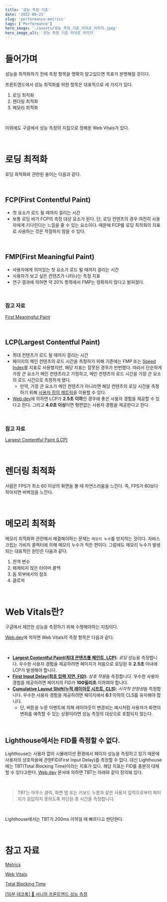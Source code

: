 ```yaml
---
title: '성능 측정 기준'
date: '2022-09-21'
slug: 'performance-metrics'
tags: ['Performance']
hero_image: './assets/성능_측정_기준_히어로_이미지.jpeg'
hero_image_alt: '성능 측정 기준 히어로 이미지'
---
```

# 들어가며

성능을 최적화하기 전에 측정 항목을 명확히 알고있으면 목표가 분명해질 것이다.

프론트엔드에서 성능 최적화를 위한 항목은 대표적으로 세 가지가 있다.

1. 로딩 최적화
2. 렌더링 최적화
3. 메모리 최적화

<br/>

이외에도 구글에서 성능 측정의 지침으로 정해둔 Web Vitals가 있다.

<br/>

# 로딩 최적화

로딩 최적화와 관련된 용어는 다음과 같다.

<br/>

## FCP(First Contentful Paint)

- 첫 요소가 로드 될 때까지 걸리는 시간
- 보통 로딩 바가 FCP의 측정 대상 요소가 된다. 단, 로딩 컨텐츠의 경우 여전히 사용자에게 기다린다는 느낌을 줄 수 있는 요소이다. 때문에 FCP를 로딩 최적화의 지표로 사용하는 것은 적절하지 않을 수 있다.

<br/>

## FMP(First Meaningful Paint)

- 사용자에게 의미있는 첫 요소가 로드 될 때까지 걸리는 시간
- 사용자가 보고 싶은 컨텐츠가 나타나는 측정 지표
- 연구 결과에 의하면 약 20% 항목에서 FMP는 정확하지 않다고 밝혀졌다.

<br/>

### 참고 자료
[First Meaningful Paint](https://web.dev/first-meaningful-paint/)

<br/>

## LCP(Largest Contentful Paint)

- 최대 컨텐츠가 로드 될 때까지 걸리는 시간
- 페이지의 메인 컨텐츠의 로드 시간을 측정하기 위해 기존에는 FMP 또는 [Speed Index](https://web.dev/speed-index/)를 지표로 사용했지만, 해당 지표는 잘못된 경우가 빈번했다. 따라서 단순하게 가장 큰 요소가 메인 컨텐츠라고 가정하고, 메인 컨텐츠의 로드 시간을 가장 큰 요소의 로드 시간으로 측정하게 됐다.
    - 만약, 가장 큰 요소가 메인 컨텐츠가 아니라면 해당 컨텐츠의 로딩 시간을 측정하기 위해 [사용자 정의 메트릭](https://web.dev/user-centric-performance-metrics/#%EC%82%AC%EC%9A%A9%EC%9E%90-%EC%A7%80%EC%A0%95-%EB%A9%94%ED%8A%B8%EB%A6%AD)을 이용할 수 있다.
- [Web.dev](https://web.dev/lcp/#%EC%A2%8B%EC%9D%80-lcp-%EC%A0%90%EC%88%98%EB%8A%94-%EB%AC%B4%EC%97%87%EC%9D%B8%EA%B0%80%EC%9A%94)에 의하면 LCP가 **2.5초 이하**인 경우에 좋은 사용자 경험을 제공할 수 있다고 한다. 그리고 **4.0초 이상**이면 형편없는 사용자 경험을 제공한다고 한다.

<br/>

### 참고 자료
[Largest Contentful Paint (LCP)](https://web.dev/lcp/)

<br/>

# 렌더링 최적화

사람은 FPS가 최소 60 이상의 화면을 볼 때 자연스러움을 느낀다. 즉, FPS가 60보다 작아지면 버벅임을 느낀다.

<br/>

# 메모리 최적화

메모리 최적화와 관련해서 해결해야하는 문제는 `메모리 누수`를 방지하는 것이다. 자바스크립는 가비지 콜렉터에 의해 메모리 누수가 적은 편이다. 그럼에도 메모리 누수가 발생되는 대표적인 원인은 다음과 같다.

1. 전역 변수
2. 해제되지 않은 타이머 콜백
3. 돔 외부에서의 참조
4. 클로저

<br/>

# Web Vitals란?

구글에서 제안한 성능을 측정하기 위해 수행해야하는 지침이다.

[Web.dev](https://web.dev/vitals/)에 의하면 Web Vitals의 측정 항목은 다음과 같다.

<br/>

- **[Largest Contentful Paint(최대 콘텐츠풀 페인트, LCP)](https://web.dev/lcp/)**: *로딩* 성능을 측정합니다. 우수한 사용자 경험을 제공하려면 페이지가 처음으로 로딩된 후 **2.5초** 이내에 LCP가 발생해야 합니다.
- **[First Input Delay(최초 입력 지연, FID)](https://web.dev/fid/)**: *상호 작용*을 측정합니다. 우수한 사용자 경험을 제공하려면 페이지의 FID가 **100밀리초** 이하여야 합니다.
- **[Cumulative Layout Shift(누적 레이아웃 시프트, CLS)](https://web.dev/cls/)**: *시각적 안정성*을 측정합니다. 우수한 사용자 경험을 제공하려면 페이지에서 **0.1** 이하의 CLS를 유지해야 합니다.
    - 단, 버튼을 누른 이벤트에 의해 레이아웃이 변경되는 예시처럼 사용자가 화면의 변화를 예측할 수 있는 상황이라면 성능 측정의 대상으로 포함되지 않는다.

<br/>

## Lighthouse에서는 FID를 측정할 수 없다.

Lighthouse는 사용자 없이 시뮬레이션 환경에서 페이지 성능을 측정하고 있기 때문에 사용자의 상호작용에 관한FID(First Input Delay)를 측정할 수 없다. 대신 Lighthouse에는 TBT(Total Blocking Time)이라는 지표가 있다. 해당 지표는 FID를 충분히 대체할 수 있다고한다. [Web.dev](https://web.dev/lighthouse-total-blocking-time/) 문서에 의하면 TBT는 아래와 같이 정의돼 있다.

<br/>

> TBT는 마우스 클릭, 화면 탭 또는 키보드 누름과 같은 사용자 입력으로부터 페이지가 응답하지 못하도록 차단된 총 시간을 측정합니다.
> 

<br/>

Lighthouse에서는 TBT가 200ms 이하일 때 빠르다고 판단한다.

<br/>

# 참고 자료

[Metrics](https://web.dev/metrics/)

[Web Vitals](https://web.dev/vitals/)

[Total Blocking Time](https://web.dev/lighthouse-total-blocking-time/)

[[10분 테코톡] 🍺 서니의 프론트엔드 성능 측정](https://www.youtube.com/watch?v=A6J74xLWqYg)